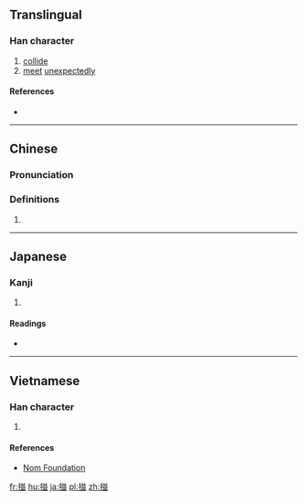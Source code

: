 ==Translingual==

===Han character===
{{Han char|rn=64|rad=手|as=08|sn=11|four=58017|canj=QTTC|ids=⿰扌並}}

# [[collide]]
# [[meet]] [[unexpectedly]]

====References====
* {{Han ref|kx=0440.190|dkj=12312|dj=0791.160|hdz=31923.110|uh=63BD|ud=25533|bh=D56B|bd=54635}}

----

==Chinese==
{{zh-forms}}

===Pronunciation===
{{zh-pron
|m=pèng
|c=pung3
|mc=
|oc
|ma=
|cat=v
}}

===Definitions===
# {{rfdef|lang=zh}}

----

==Japanese==

===Kanji===
{{ja-kanji|grade=|rs=手08}}

# {{defn|lang=ja|sort=手08}}

====Readings====
* {{ja-readings|on=[[ほう]] (hō), [[ひょう]] (hyō)|kun=[[つく]] (tsuku), [[はえずみ]] (haezumi)}}

----

==Vietnamese==

===Han character===
{{vi-hantu|rs=手08|bánh}}

# {{defn|lang=vi|sort=手08}}

====References====
* [http://nomfoundation.org/common/nom_details.php?codepoint=63bd Nom Foundation]

[[fr:掽]]
[[hu:掽]]
[[ja:掽]]
[[pl:掽]]
[[zh:掽]]